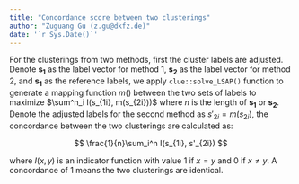 ```yaml
---
title: "Concordance score between two clusterings"
author: "Zuguang Gu (z.gu@dkfz.de)"
date: '`r Sys.Date()`'
---
```


For the clusterings
from two methods, first the cluster labels are adjusted. Denote $\mathbf{s_1}$
as the label vector for method 1, $\mathbf{s_2}$ as the label vector for
method 2, and $\mathbf{s_1}$ as the reference labels, we apply
`clue::solve_LSAP()` function to generate a mapping function $m()$ between the
two sets of labels to maximize $\sum^n_i I(s_{1i}, m(s_{2i}))$ where $n$ is
the length of $\mathbf{s_1}$ or $\mathbf{s_2}$. Denote the adjusted labels for
the second method as $s'_{2i} = m(s_{2i})$, the concordance between the two
clusterings are calculated as:

$$ \frac{1}{n}\sum_i^n I(s_{1i}, s'_{2i}) $$

where $I(x, y)$ is an indicator function with value 1 if $x = y$ and 0 if $x \ne y$.
A concordance of 1 means the two clusterings are identical.

